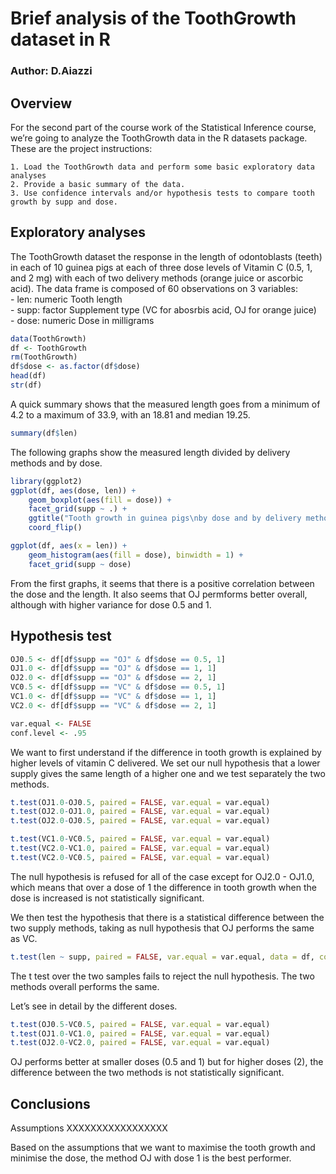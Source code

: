 # Brief analysis of the ToothGrowth dataset in R #  
### Author: D.Aiazzi ###  
## Overview ##  
For the second part of the course work of the Statistical Inference course, we're going to analyze the ToothGrowth data in the R datasets package. These are the project instructions: 

    1. Load the ToothGrowth data and perform some basic exploratory data analyses 
    2. Provide a basic summary of the data.
    3. Use confidence intervals and/or hypothesis tests to compare tooth growth by supp and dose. 
    
## Exploratory analyses ##

The ToothGrowth dataset the response in the length of odontoblasts (teeth) in each of 10 guinea pigs at each of three dose levels of Vitamin C (0.5, 1, and 2 mg) with each of two delivery methods (orange juice or ascorbic acid). 
The data frame is composed of 60 observations on 3 variables:  
- len: 	numeric 	Tooth length  
- supp: 	factor 	Supplement type (VC for abosrbis acid, OJ for orange juice)  
- dose: 	numeric 	Dose in milligrams     

```r
data(ToothGrowth)
df <- ToothGrowth
rm(ToothGrowth)
df$dose <- as.factor(df$dose)
head(df)
str(df)
```

A quick summary shows that the measured length goes from a minimum of 4.2 to a maximum of 33.9, with an 18.81 and median 19.25.    

```r
summary(df$len)
```

The following graphs show the measured length divided by delivery methods and by dose. 

```r
library(ggplot2)
ggplot(df, aes(dose, len)) + 
    geom_boxplot(aes(fill = dose)) +
    facet_grid(supp ~ .) +
    ggtitle("Tooth growth in guinea pigs\nby dose and by delivery method of vitamin C") +
    coord_flip()

ggplot(df, aes(x = len)) +
    geom_histogram(aes(fill = dose), binwidth = 1) +
    facet_grid(supp ~ dose)
```

From the first graphs, it seems that there is a positive correlation between the dose and the length. It also seems that OJ permforms better overall, although with higher variance for dose 0.5 and 1.

## Hypothesis test ##   

```r
OJ0.5 <- df[df$supp == "OJ" & df$dose == 0.5, 1]
OJ1.0 <- df[df$supp == "OJ" & df$dose == 1, 1]
OJ2.0 <- df[df$supp == "OJ" & df$dose == 2, 1]
VC0.5 <- df[df$supp == "VC" & df$dose == 0.5, 1]
VC1.0 <- df[df$supp == "VC" & df$dose == 1, 1]
VC2.0 <- df[df$supp == "VC" & df$dose == 2, 1]

var.equal <- FALSE
conf.level <- .95
```

We want to first understand if the difference in tooth growth is explained by higher levels of vitamin C delivered. We set our null hypothesis that a lower supply gives the same length of a higher one and we test separately the two methods. 

```r
t.test(OJ1.0-OJ0.5, paired = FALSE, var.equal = var.equal)
t.test(OJ2.0-OJ1.0, paired = FALSE, var.equal = var.equal)
t.test(OJ2.0-OJ0.5, paired = FALSE, var.equal = var.equal)

t.test(VC1.0-VC0.5, paired = FALSE, var.equal = var.equal)
t.test(VC2.0-VC1.0, paired = FALSE, var.equal = var.equal)
t.test(VC2.0-VC0.5, paired = FALSE, var.equal = var.equal)
```

The null hypothesis is refused for all of the case except for OJ2.0 - OJ1.0, which means that over a dose of 1 the difference in tooth growth when the dose is increased is not statistically significant.

We then test the hypothesis that there is a statistical difference between the two supply methods, taking as null hypothesis that OJ performs the same as VC.

```r
t.test(len ~ supp, paired = FALSE, var.equal = var.equal, data = df, conf.level = conf.level)
```

The t test over the two samples fails to reject the null hypothesis. The two methods overall performs the same.  

Let's see in detail by the different doses.

```r
t.test(OJ0.5-VC0.5, paired = FALSE, var.equal = var.equal)
t.test(OJ1.0-VC1.0, paired = FALSE, var.equal = var.equal)
t.test(OJ2.0-VC2.0, paired = FALSE, var.equal = var.equal)
```

OJ performs better at smaller doses (0.5 and 1) but for higher doses (2), the difference between the two methods is not statistically significant.

## Conclusions ##
 Assumptions XXXXXXXXXXXXXXXXX    
 
 Based on the assumptions that we want to maximise the tooth growth and minimise the dose, the method OJ with dose 1 is the best performer.